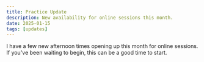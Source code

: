 ```yaml
---
title: Practice Update
description: New availability for online sessions this month.
date: 2025-01-15
tags: [updates]
---
```


I have a few new afternoon times opening up this month for online sessions. If you've been waiting to begin, this can be a good time to start.


